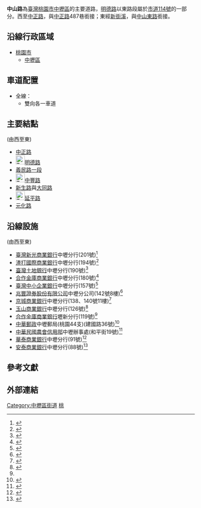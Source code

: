 {{Coord|24.9567798|121.2209541|type:landmark_region:TW_source:GoogleMaps|display=title}}
{{Infobox TwRoad2|
|bgcolorh=darkgreen
|colorh=white
|code=[[市道114號|市道114號]]的一部分
|name=[[File:TW_CHW114.svg|30px]]中山路
|enname=Jungshan Road
|level=市區道路
|length=1.62
|lastext=
|speedhigh=
|line=
|start=[[中正路_(中壢區)|中正路]]
|end=埔頂橋，接[[中山東路_(中壢區)|中山東路]]
|junc=[[中正路_(中壢區)|中正路]]、[[File:TW_CHW114.svg|24px]][[明德路_(中壢區)|明德路]]、<br>[[義民路_(桃園市)|義民路一段]]、[[File:TW_CHW113.svg|24px]][[中豐路_(桃園市)|中豐路]]、<br>[[新生路_(中壢區)|新生路]]與[[大同路_(中壢區)|大同路]]、[[File:TW_CHW110a.svg|24px]][[延平路_(桃園市)|延平路]]、<br>[[元化路|元化路]]
|img=
|cap=
|size=
|left=
|leftlink=
|right=中山東路
|rightlink=中山東路_(中壢區)
|leftdirection=S
|rightdirection=E
|sec=
}}
'''中山路'''為[[臺灣|臺灣]][[桃園市|桃園市]][[中壢區|中壢區]]的主要道路，[[明德路_(中壢區)|明德路]]以東路段屬於[[市道114號|市道114號]]的一部分。西至[[中正路_(中壢區)|中正路]]，與[[中正路_(中壢區)|中正路]]487巷銜接；東經[[新街溪|新街溪]]，與[[中山東路_(中壢區)|中山東路]]銜接。

==沿線行政區域==
*[[桃園市|桃園市]]
**[[中壢區|中壢區]]

==車道配置==
*全線：
**雙向各一車道

==主要結點==
(由西至東)
*[[中正路_(中壢區)|中正路]]
*[[File:TW_CHW114.svg|24px]][[明德路_(中壢區)|明德路]]
*[[義民路_(桃園市)|義民路一段]]
*[[File:TW_CHW113.svg|24px]][[中豐路_(桃園市)|中豐路]]
*[[新生路_(中壢區)|新生路]]與[[大同路_(中壢區)|大同路]]
*[[File:TW_CHW110a.svg|24px]][[延平路_(桃園市)|延平路]]
*[[元化路|元化路]]

==沿線設施==
(由西至東)
*[[臺灣新光商業銀行|臺灣新光商業銀行]]中壢分行(201號)<ref>{{Cite web |url=https://www.skbank.com.tw/2012_location/BankLocation.aspx |title=新光銀行-客服中心-營業據點查詢 |accessdate=2016-03-15 |archive-date=2016-03-04 |archive-url=https://web.archive.org/web/20160304093634/https://www.skbank.com.tw/2012_location/BankLocation.aspx |dead-url=no }}</ref>
*[[渣打國際商業銀行|渣打國際商業銀行]]中壢分行(194號)<ref>{{Cite web |url=http://www.standardchartered.com.tw/locator/branch-table.asp |title=渣打銀行-台灣-服務據點 |accessdate=2016-03-15 |archive-date=2016-03-15 |archive-url=https://web.archive.org/web/20160315203158/http://www.standardchartered.com.tw/locator/branch-table.asp |dead-url=no }}</ref>
*[[臺灣土地銀行|臺灣土地銀行]]中壢分行(190號)<ref>{{Cite web |url=http://www.landbank.com.tw/BUsiness/Business.aspx?EpfJdId9UuCS%2fbKpC7aQ01yVC7qXwLOLzc8KVkAPzWA%3d |title=接觸土銀-服務據點-國內營業單位 |accessdate=2016-03-15 |archive-date=2017-06-15 |archive-url=https://web.archive.org/web/20170615234006/http://www.landbank.com.tw/BUsiness/Business.aspx?EpfJdId9UuCS%2FbKpC7aQ01yVC7qXwLOLzc8KVkAPzWA= |dead-url=no }}</ref>
*[[合作金庫商業銀行|合作金庫商業銀行]]中壢分行(180號)<ref name="#1">{{Cite web |url=http://www.tcb-bank.com.tw/brief_introduction/servicesloc/Pages/branch_locations.aspx |title=金庫合作銀行-總分行服務據點 |access-date=2016-03-15 |archive-url=https://web.archive.org/web/20160315181745/http://www.tcb-bank.com.tw/brief_introduction/servicesloc/Pages/branch_locations.aspx |archive-date=2016-03-15 |dead-url=yes }}</ref>
*[[臺灣中小企業銀行|臺灣中小企業銀行]]中壢分行(157號)<ref>{{Cite web |url=https://www.tbb.com.tw/branche_detail.html?_branches_tw.id=310 |title=歡迎光臨臺灣企銀-國內分行-中壢分行 |access-date=2016-03-15 |archive-url=https://web.archive.org/web/20160315142245/https://www.tbb.com.tw/branche_detail.html?_branches_tw.id=310 |archive-date=2016-03-15 |dead-url=yes }}</ref>
*[[兆豐證券股份有限公司|兆豐證券股份有限公司]]中壢分公司(142號8樓)<ref>{{Cite web |url=https://www.emega.com.tw/itrade_doc/map/map-a.htm#22 |title=兆豐證券_營業據點-中壢 |accessdate=2016-03-15 |archive-date=2015-07-23 |archive-url=https://web.archive.org/web/20150723060127/http://www.emega.com.tw/itrade_doc/map/map-a.htm#22 |dead-url=no }}</ref>
*[[京城商業銀行|京城商業銀行]]中壢分行(138、140號11樓)<ref>{{Cite web |url=http://www.ktb.com.tw/location_office_2.htm |title=【京城銀行】全球資訊網─【服務據點】─分行據點─桃竹苗地區 |accessdate=2016-03-15 |archive-date=2016-03-15 |archive-url=https://web.archive.org/web/20160315180813/http://www.ktb.com.tw/location_office_2.htm |dead-url=no }}</ref>
*[[玉山商業銀行|玉山商業銀行]]中壢分行(126號)<ref>{{Cite web |url=http://www.esunbank.com.tw/service/branch.info |title=玉山銀行 E.SUN BANK - 顧客服務 - 服務據點 |accessdate=2016-03-15 |archive-date=2016-03-08 |archive-url=https://web.archive.org/web/20160308050738/http://www.esunbank.com.tw/service/branch.info |dead-url=no }}</ref>
*[[合作金庫商業銀行|合作金庫商業銀行]]壢新分行(119號)<ref name="#1"/>
*[[中華郵政|中華郵政]]中壢郵局(桃園44支)(建國路36號)<ref>{{Cite web |url=https://www.post.gov.tw/post/internet/I_location/index_post.jsp?prsb_no=028100-1 |title=中華郵政全球資訊網-中壢郵局 |accessdate=2016-03-15 |archive-date=2016-03-15 |archive-url=https://web.archive.org/web/20160315163158/https://www.post.gov.tw/post/internet/I_location/index_post.jsp?prsb_no=028100-1 |dead-url=no }}</ref>
*[[中華民國農會信用部|中華民國農會信用部]]中壢辦事處(和平街19號)<ref>{{Cite web |url=http://www.farmer.org.tw/office_content.aspx?id=15 |title=中壢辦事處地址 - 中華民國農會 |accessdate=2016-03-15 |archive-date=2016-03-15 |archive-url=https://web.archive.org/web/20160315144402/http://www.farmer.org.tw/office_content.aspx?id=15 |dead-url=no }}</ref>
*[[華泰商業銀行|華泰商業銀行]]中壢分行(91號)<ref>{{Cite web |url=http://www.hwataibank.com.tw/hwatai/aboutus/site.jsp |title=華泰銀行 - 關於華泰 - 分行服務據點 |accessdate=2016-03-15 |archive-date=2016-03-15 |archive-url=https://web.archive.org/web/20160315151941/http://www.hwataibank.com.tw/hwatai/aboutus/site.jsp |dead-url=yes }}</ref>
*[[安泰商業銀行|安泰商業銀行]]中壢分行(88號)<ref>{{Cite web |url=http://www.entiebank.com.tw/header/serviceLocation-unit_3.html |title=安泰商業銀行-營業單位-桃竹苗地區 |accessdate=2016-03-15 |archive-date=2017-02-22 |archive-url=https://web.archive.org/web/20170222071149/http://www.entiebank.com.tw/header/serviceLocation-unit_3.html |dead-url=no }}</ref>

==參考文獻==
{{reflist}}
==外部連結==
{{Zhongli_District_Main_Roads}}

[[Category:中壢區街道|Category:中壢區街道]]
[[Category:以孫中山命名的臺灣道路|桃]]